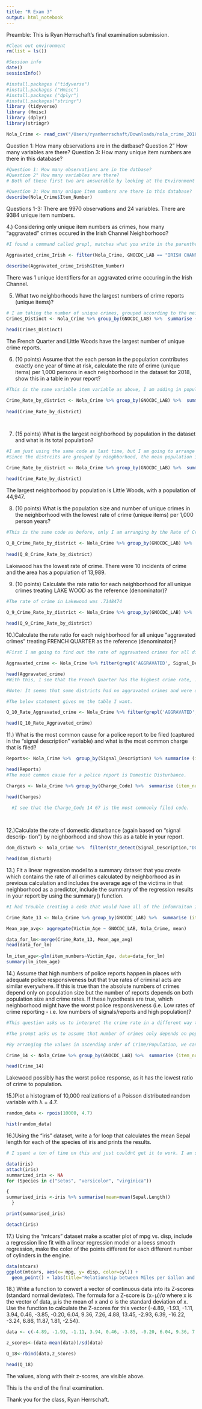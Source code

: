 ```yaml
---
title: "R Exam 3"
output: html_notebook
---
```


Preamble: 
This is Ryan Herrschaft's final examination submission.

```r
#Clean out environment
rm(list = ls())

#Session info
date()
sessionInfo()

#install.packages ("tidyverse")
#install.packages ("Hmisc")
#install.packages ("dplyr")
#install.packages("stringr")
library (tidyverse)
library (Hmisc)
library (dplyr)
library(stringr)

Nola_Crime <- read_csv("/Users/ryanherrschaft/Downloads/nola_crime_2018.csv")
```

Question 1: How many observations are in the datbase?
Question 2" How many variables are there? 
Question 3: How many unique item numbers are there in this database?
```r
#Question 1: How many observations are in the datbase?
#Question 2" How many variables are there? 
# Both of these first two are answerable by looking at the Environment window.

#Question 3: How many unique item numbers are there in this database?
describe(Nola_Crime$Item_Number)


```
Questions 1-3: There are 9970 observations and 24 variables. There are 9384 unique item numbers.


4.) Considering only unique item numbers as crimes, how many “aggravated” crimes occured in the Irish Channel Neighborhood?
```r



#I found a command called grepl, matches what you write in the parentheses with  a string of characters in any collumn. 

Aggravated_crime_Irish <- filter(Nola_Crime, GNOCDC_LAB == "IRISH CHANNEL" & grepl('AGGRAVATED', Signal_Description)) 

describe(Aggravated_crime_Irish$Item_Number)
```
There was 1 unique identifiers for an aggravated crime occuring in the Irish Channel.


5. What two neighborhoods have the largest numbers of crime reports (unique items)?
```r
# I am taking the number of unique crimes, grouped according to the neighborhood, and displaying them in descending order.
Crimes_Distinct <- Nola_Crime %>% group_by(GNOCDC_LAB) %>%  summarise (item_numbers = n_distinct(Item_Number, na_rm= FALSE)) %>% arrange(desc(item_numbers))
                               
head(Crimes_Distinct)
```
The French Quarter and Little Woods have the largest number of unique crime reports.

6. (10 points) Assume that the each person in the population contributes exactly one year of time at risk, calculate the rate of crime (unique items) per 1,000 persons in each neighborhood in the dataset for 2018, show this in a table in your report?

```r
#This is the same variable item variable as above, I am adding in population and then creating the rate

Crime_Rate_by_district <- Nola_Crime %>% group_by(GNOCDC_LAB) %>%  summarise (item_numbers = n_distinct(Item_Number, na_rm= FALSE), pop=mean(pop, na_rm=FALSE)) %>% mutate(Rate_of_Crime_per_1000=((item_numbers/pop)*1000))
  
head(Crime_Rate_by_district)




```

7. (15 points) What is the largest neighborhood by population in the dataset and what is its total population?
```r
#I am just using the same code as last time, but I am going to arrange by population.
#Since the distrcits are grouped by nieghborhood, the mean population is just the population by neighborhood. I  could of had the population appear wihtout taking the mean, but I had some trouble doing this. Considering the mean of population is the same as the population, this should be the same table.

Crime_Rate_by_district <- Nola_Crime %>% group_by(GNOCDC_LAB) %>%  summarise (item_numbers = n_distinct(Item_Number, na_rm= FALSE), pop=mean(pop)) %>% mutate(Rate_of_Crime_per_1000=((item_numbers/pop)*1000)) %>% arrange(desc(pop))
  
head(Crime_Rate_by_district)


```
The largest neighborhood by population is Little Woods, with a population of 44,947.

8. (10 points) What is the population size and number of unique crimes in the neighborhood with the lowest rate of crime (unique items) per 1,000 person years?

```r
#This is the same code as before, only I am arranging by the Rate of Crime in ascending order.

Q_8_Crime_Rate_by_district <- Nola_Crime %>% group_by(GNOCDC_LAB) %>%  summarise (item_numbers = n_distinct(Item_Number, na_rm= FALSE), pop=mean(pop)) %>% mutate(Rate_of_Crime_per_1000=((item_numbers/pop)*1000)) %>% arrange(Rate_of_Crime_per_1000)
  
head(Q_8_Crime_Rate_by_district)
```
Lakewood has the lowest rate of crime. There were 10 incidents of crime and the area has a population of 13,989. 

9. (10 points) Calculate the rate ratio for each neighborhood for all unique crimes treating LAKE WOOD as the reference (denominator)?
```r
#The rate of crime in Lakewood was .7148474

Q_9_Crime_Rate_by_district <- Nola_Crime %>% group_by(GNOCDC_LAB) %>%  summarise (item_numbers = n_distinct(Item_Number, na_rm= FALSE), pop=mean(pop)) %>% mutate(Rate_of_Crime_per_1000=((item_numbers/pop)*1000)) %>% mutate(Rate_Ratio_Lakewood = ((Rate_of_Crime_per_1000/.7148474)))
                           
head(Q_9_Crime_Rate_by_district)                                                              

```


10.)Calculate the rate ratio for each neighborhood for all unique “aggravated crimes” treating FRENCH QUARTER as the reference (denominator)?
```r
#First I am going to find out the rate of aggravateed crimes for all districts. I am going to arrange them in decreasing order of rate of crime. 

Aggravated_crime <- Nola_Crime %>% filter(grepl('AGGRAVATED', Signal_Description)) %>% group_by(GNOCDC_LAB) %>%  summarise (item_numbers = n_distinct(Item_Number, na_rm= FALSE), pop=mean(pop)) %>% mutate(Rate_of_Crime_per_1000=((item_numbers/pop)*1000)) %>% arrange(desc(Rate_of_Crime_per_1000))

head(Aggravated_crime)
#With this, I see that the French Quarter has the highest crime rate, .98866333. I then take this value as the denominator for the variable Rate_Ratio_FQ

#Note: It seems that some districts had no aggravated crimes and were dropped from sample. This leaves me with 57 observations, rather than 73.

#The below statement gives me the table I want. 

Q_10_Rate_Aggravated_crime <- Nola_Crime %>% filter(grepl('AGGRAVATED', Signal_Description)) %>% group_by(GNOCDC_LAB) %>%  summarise (item_numbers = n_distinct(Item_Number, na_rm= FALSE), pop=mean(pop)) %>% mutate(Rate_of_Crime_per_1000=((item_numbers/pop)*1000)) %>% mutate(Rate_Ratio_FQ = ((Rate_of_Crime_per_1000/.98866333)))

head(Q_10_Rate_Aggravated_crime)
```

11.) What is the most common cause for a police report to be filed (captured in the “signal description” variable) and what is the most common charge that is filed?
```r

Reports<- Nola_Crime %>%  group_by(Signal_Description) %>% summarise (item_numbers = n_distinct(Item_Number, na_rm= FALSE))  %>% arrange(desc(item_numbers))

head(Reports)
#The most common cause for a police report is Domestic Disturbance.

Charges <- Nola_Crime %>% group_by(Charge_Code) %>%  summarise (item_numbers = n_distinct(Item_Number, na_rm= FALSE))  %>% arrange(desc(item_numbers))

head(Charges)

  #I see that the Charge_Code 14 67 is the most commonly filed code.
  
  

```

12.)Calculate the rate of domestic disturbance (again based on “signal descrip- tion”) by neighborhood and show this as a table in your report.
```r
dom_disturb <- Nola_Crime %>%  filter(str_detect(Signal_Description,"DOMESTIC")) %>% filter(str_detect(Signal_Description, "DISTURBANCE")) %>% group_by(GNOCDC_LAB) %>% summarise (item_numbers = n_distinct(Item_Number, na_rm= FALSE), pop=mean(pop)) %>% mutate(Rate_of_Crime_per_1000=((item_numbers/pop)*1000))

head(dom_disturb)


```

13.) Fit a linear regression model to a summary dataset that you create which contains the rate of all crimes calculated by neighborhood as in previous calculation and includes the average age of the victims in that neighborhood as a predictor, include the summary of the regression results in your report by using the summary() function.
```r
#I had trouble creating a code that would have all of the infomraiton I need appear in one table. So, I just created two different tables and then merged them.

Crime_Rate_13 <- Nola_Crime %>% group_by(GNOCDC_LAB) %>%  summarise (item_numbers = n_distinct(Item_Number, na_rm= TRUE), pop=mean(pop)) %>%  mutate(Rate_of_Crime_per_1000=((item_numbers/pop)*1000))

Mean_age_avg<- aggregate(Victim_Age ~ GNOCDC_LAB, Nola_Crime, mean)

data_for_lm<-merge(Crime_Rate_13, Mean_age_avg)
head(data_for_lm)
 
lm_item_age<-glm(item_numbers~Victim_Age, data=data_for_lm)
summary(lm_item_age)
```

14.) Assume that high numbers of police reports happen in places with adequate police responsiveness but that true rates of criminal acts are similar everywhere. If this is true than the absolute numbers of crimes depend only on population size but the number of reports depends on both population size and crime rates. If these hypothesis are true, which neighborhood might have the worst police responsiveness (i.e. Low rates of crime reporting - i.e. low numbers of signals/reports and high population)?
```r
#This question asks us to interpret the crime rate in a different way than we originaly did. Now, we are interpreting it such that low rates of crime with high populations suggest not less crime.

#The prompt asks us to assume that number of crimes only depends on population. Therefore, in this scenario, the Crime/Population should stay constant, as for every increase in population, there is a  proportional increase in crime.

#By arranging the values in ascending order of Crime/Population, we can see where we have cases of population increasing without proportional increases in crime. Thus, the values at the top of our table may be those neighborhoods in which there is low police responsiveness.

Crime_14 <- Nola_Crime %>% group_by(GNOCDC_LAB) %>%  summarise (item_numbers = n_distinct(Item_Number, na_rm= TRUE), pop=mean(pop)) %>% mutate(Police_Response=((item_numbers/pop)*1000)) %>% arrange(Police_Response)

head(Crime_14)

```
Lakewood possibly has the worst police response, as it has the lowest ratio of crime to population.

15.)Plot a histogram of 10,000 realizations of a Poisson distributed random variable with λ = 4.7.
```r
random_data <- rpois(10000, 4.7)

hist(random_data)
```

16.)Using the “iris” dataset, write a for loop that calculates the mean Sepal length for each of the species of iris and prints the results.
```r
# I spent a ton of time on this and just couldnt get it to work. I am sorry, due to time constraints I am going to move on. I did succeed in writing a function that calculates the mean, but I could not figure out how to get the mean to be separated out by the species. 

data(iris)
attach(iris)
summarized_iris <- NA
for (Species in c("setos", "versicolor", "virginica"))

{
summarised_iris <-iris %>% summarise(mean=mean(Sepal.Length))
  }

print(summarised_iris)

detach(iris)
```


17.) Using the “mtcars” dataset make a scatter plot of mpg vs. disp, include a regression line fit with a linear regression model or a loess smooth regression, make the color of the points different for each different number of cylinders in the engine.
```r
data(mtcars)
ggplot(mtcars, aes(x= mpg, y= disp, color=cyl)) +
  geom_point() + labs(title="Relationship between Miles per Gallon and Displacement", x= "Miles per gallon", y="Displacement", color="Cylinder")

```

18.) Write a function to convert a vector of continuous data into its Z-scores (standard normal deviates). The formula for a Z-score is (x−μ)/σ where x is the vector of 
data, μ is the mean of x and σ is the standard deviation of x. Use the function to calculate the Z-scores for this vector {-4.89, -1.93, -1.11, 3.94, 0.46, -3.85, -0.20, 6.04, 9.36, 7.26, 4.88, 13.45, -2.93, 6.39, -16.22, -3.24, 6.86, 11.87, 1.81, -2.54}.

```r
data <- c(-4.89, -1.93, -1.11, 3.94, 0.46, -3.85, -0.20, 6.04, 9.36, 7.26, 4.88, 13.45, -2.93, 6.39, -16.22, -3.24, 6.86, 11.87, 1.81, -2.54)

z_scores<-(data-mean(data))/sd(data)

Q_18<-rbind(data,z_scores)

head(Q_18)
```
The values, along with their z-scores, are visible above.


This is the end of the final examination.

Thank you for the class,
Ryan Herrschaft.
